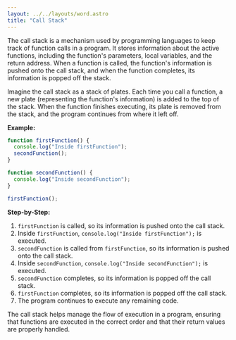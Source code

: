 ```yaml
---
layout: ../../layouts/word.astro
title: "Call Stack"
---
```

The call stack is a mechanism used by programming languages to keep track of function calls in a program. It stores information about the active functions, including the function's parameters, local variables, and the return address. When a function is called, the function's information is pushed onto the call stack, and when the function completes, its information is popped off the stack.

Imagine the call stack as a stack of plates. Each time you call a function, a new plate (representing the function's information) is added to the top of the stack. When the function finishes executing, its plate is removed from the stack, and the program continues from where it left off.

**Example:**
```javascript
function firstFunction() {
  console.log("Inside firstFunction");
  secondFunction();
}

function secondFunction() {
  console.log("Inside secondFunction");
}

firstFunction();
```

**Step-by-Step:**
1. `firstFunction` is called, so its information is pushed onto the call stack.
2. Inside `firstFunction`, `console.log("Inside firstFunction");` is executed.
3. `secondFunction` is called from `firstFunction`, so its information is pushed onto the call stack.
4. Inside `secondFunction`, `console.log("Inside secondFunction");` is executed.
5. `secondFunction` completes, so its information is popped off the call stack.
6. `firstFunction` completes, so its information is popped off the call stack.
7. The program continues to execute any remaining code.

The call stack helps manage the flow of execution in a program, ensuring that functions are executed in the correct order and that their return values are properly handled.